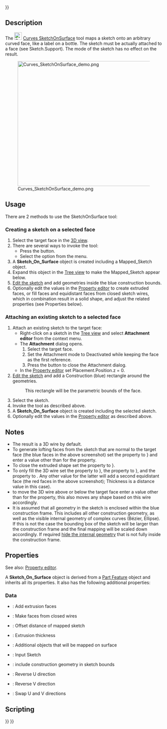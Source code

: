 <languages/>
{{UnfinishedDocu{{#translation:}}}}
<translate>

<!--T:1-->
{{Docnav
|[[Curves_IsoCurve|IsoCurve]]
|[[Curves_Sweep2Rails|Sweep2Rails]]
|[[Curves_Workbench|Curves]]
|IconL=Curves_IsoCurve.svg
|IconR=Curves_Sweep2Rails.svg
|IconC=Curves_workbench_icon.svg
}}

<!--T:2-->
{{GuiCommand
|Name=Curves SketchOnSurface
|MenuLocation=Surfaces → Sketch on Surface
|Workbenches=[[Curves_Workbench|Curves]]
}}

==Description== <!--T:3-->

<!--T:13-->
The [[Image:Curves_SketchOnSurface.svg|24px]] [[Curves_SketchOnSurface|Curves SketchOnSurface]] tool maps a sketch onto an arbitrary curved face, like a label on a bottle. The sketch must be actually attached to a face (see Sketch.Support). The {{incode|Map}} mode of the sketch has no effect on the result.

<!--T:12-->
[[File:Curves_SketchOnSurface_demo.png|600x400px]]

{{Caption|Above: shows the {{incode|Sketch_On_Surface}} object applied to the cylinder face (left) and the source sketch in edit mode (right)}}

==Usage== <!--T:4-->

<!--T:5-->
There are 2 methods to use the SketchOnSurface tool:

===Creating a sketch on a selected face===

# Select the target face in the [[3D_view|3D view]].
# There are several ways to invoke the tool:
#* Press the {{Button|[[Image:Curves_SketchOnSurface.svg|16px]] [[Curves_SketchOnSurface|Sketch on Surface]]}} button.
#* Select the {{MenuCommand|Surfaces → [[Image:Curves_SketchOnSurface.svg|16px]] Sketch on Surface}} option from the menu.
# A '''Sketch_On_Surface''' object is created including a Mapped_Sketch object.
# Expand this object in the [[Tree_view|Tree view]] to make the Mapped_Sketch appear below.
# [[Sketcher EditSketch|Edit the sketch]] and add geometries inside the blue construction bounds.
# Optionally edit the values in the [[Property_editor|Property editor]] to create extruded faces, or fill faces and equidistant faces from closed sketch wires, which in combination result in a solid shape, and adjust the related properties (see Properties below).

===Attaching an existing sketch to a selected face===

# Attach an existing sketch to the target face:
#* Right-click on a sketch in the [[Tree_view|Tree view]] and select '''Attachment editor''' from the context menu.
#* The '''Attachment''' dialog opens.
#*# Select the target face.
#*# Set the Attachment mode to Deactivated while keeping the face as the first reference.
#*# Press the {{Button|OK}} button to close the Attachment dialog.
#* In the [[Property_editor|Property editor]] set Placement.Position.z = 0.
# [[Sketcher EditSketch|Edit the sketch]] and add a Construction (blue) rectangle around the geometries.
#: This rectangle will be the parametric bounds of the face.
# Select the sketch.
# Invoke the tool as described above.
# A '''Sketch_On_Surface''' object is created including the selected sketch.
# Optionally edit the values in the [[Property_editor|Property editor]] as described above.

==Notes== <!--T:17-->

<!--T:8-->
* The result is a 3D wire by default.
* To generate lofting faces from the sketch that are normal to the target face (the blue faces in the above screenshot) set the {{PropertyData|Fill Extrusion}} property to {{True}}} and enter a value other than {{Value|0.0}} for the {{PropertyData|Thickness}} property.
* To close the extruded shape set the {{PropertyData|Fill Faces}} property to {{True}}}.
* To only fill the 3D wire set the {{PropertyData|Fill Extrusion}} property to {{False}}}, the {{PropertyData|Fill Faces}} property to {{True}}}, and the {{PropertyData|Thickness}} property to {{Value|0.0}}. Any other value for the latter will add a second equidistant face (the red faces in the above screenshot); Thickness is a distance value in this case).
* to move the 3D wire above or below the target face enter a value other than {{Value|0.0}} for the {{PropertyData|Offset}} property, this also moves any shape based on this wire accordingly.
* It is assumed that all geometry in the sketch is enclosed within the blue construction frame. This includes all other construction geometry, as well as the visible internal geometry of complex curves (Bézier, Ellipse). If this is not the case the bounding box of the sketch will be larger than the construction frame and the final mapping will be scaled down accordingly. If required [[Sketcher_RestoreInternalAlignmentGeometry|hide the internal geometry]] that is not fully inside the construction frame.

==Properties== <!--T:7-->

See also: [[Property_editor|Property editor]].

A '''Sketch_On_Surface''' object is derived from a [[Part_Feature|Part Feature]] object and inherits all its properties. It also has the following additional properties:

===Data===

{{TitleProperty|Settings}}

* {{PropertyData|Fill Extrusion|Bool}}: Add extrusion faces
* {{PropertyData|Fill Faces|Bool}}: Make faces from closed wires
* {{PropertyData|Offset|Float}}: Offset distance of mapped sketch
* {{PropertyData|Thickness|Float}}: Extrusion thickness

{{TitleProperty|SketchOnSurface}}

* {{PropertyData|Extra Objects|LinkList}}: Additional objects that will be mapped on surface
* {{PropertyData|Sketch|Link}}: Input Sketch

{{TitleProperty|Touchup}}

* {{PropertyData|Construction Bounds|Bool}}: include construction geometry in sketch bounds
* {{PropertyData|Reverse U|Bool}}: Reverse U direction
* {{PropertyData|Reverse V|Bool}}: Reverse V direction
* {{PropertyData|Swap UV|Bool}}: Swap U and V directions

==Scripting== <!--T:14-->


<!--T:9-->
{{Docnav
|[[Curves_IsoCurve|IsoCurve]]
|[[Curves_Sweep2Rails|Sweep2Rails]]
|[[Curves_Workbench|Curves]]
|IconL=Curves_IsoCurve.svg
|IconR=Curves_Sweep2Rails.svg
|IconC=Curves_workbench_icon.svg
}}

</translate>
{{Curves Tools navi{{#translation:}}}}
{{Userdocnavi{{#translation:}}}}
